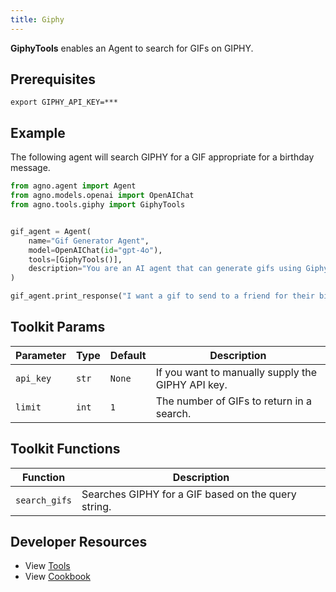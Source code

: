 ```yaml
---
title: Giphy
---
```


**GiphyTools** enables an Agent to search for GIFs on GIPHY.

## Prerequisites

```shell
export GIPHY_API_KEY=***
```

## Example

The following agent will search GIPHY for a GIF appropriate for a birthday message.

```python
from agno.agent import Agent
from agno.models.openai import OpenAIChat
from agno.tools.giphy import GiphyTools


gif_agent = Agent(
    name="Gif Generator Agent",
    model=OpenAIChat(id="gpt-4o"),
    tools=[GiphyTools()],
    description="You are an AI agent that can generate gifs using Giphy.",
)

gif_agent.print_response("I want a gif to send to a friend for their birthday.")
```

## Toolkit Params

| Parameter | Type  | Default | Description                                       |
| --------- | ----- | ------- | ------------------------------------------------- |
| `api_key` | `str` | `None`  | If you want to manually supply the GIPHY API key. |
| `limit`   | `int` | `1`     | The number of GIFs to return in a search.         |

## Toolkit Functions

| Function      | Description                                         |
| ------------- | --------------------------------------------------- |
| `search_gifs` | Searches GIPHY for a GIF based on the query string. |

## Developer Resources

- View [Tools](https://github.com/AgnoAgi/agno/blob/main/libs/agno/agno/tools/giphy.py)
- View [Cookbook](https://github.com/AgnoAgi/agno/blob/main/cookbook/agent_concepts/tools/giphy_tools.py)

